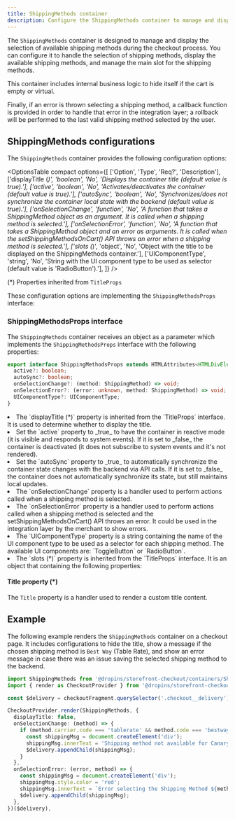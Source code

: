 ```yaml
---
title: ShippingMethods container
description: Configure the ShippingMethods container to manage and display available shipping methods during checkout.
---
```



The `ShippingMethods` container is designed to manage and display the selection of available shipping methods during the checkout process. You can configure it to handle the selection of shipping methods, display the available shipping methods, and manage the main slot for the shipping methods.

This container includes internal business logic to hide itself if the cart is empty or virtual.

Finally, if an error is thrown selecting a shipping method, a callback function is provided in order to handle that error in the integration layer; a rollback will be performed to the last valid shipping method selected by the user.

## ShippingMethods configurations

The `ShippingMethods` container provides the following configuration options:

<OptionsTable
  compact
  options={[
    ['Option', 'Type', 'Req?', 'Description'],
    ['displayTitle (*)', 'boolean', 'No', 'Displays the container title (default value is true).'],
    ['active', 'boolean', 'No', 'Activates/deactivates the container (default value is true).'],
    ['autoSync', 'boolean', 'No', 'Synchronizes/does not synchronize the container local state with the backend (default value is true).'],
    ['onSelectionChange', 'function', 'No', 'A function that takes a ShippingMethod object as an argument. It is called when a shipping method is selected.'],
    ['onSelectionError', 'function', 'No', 'A function that takes a ShippingMethod object and an error as arguments. It is called when the setShippingMethodsOnCart() API throws an error when a shipping method is selected.'],
    ['slots (*)', 'object', 'No', 'Object with the title to be displayed on the ShippingMethods container.'],
    ['UIComponentType', 'string', 'No', 'String with the UI component type to be used as selector (default value is \'RadioButton\').'],
  ]}
/>

(*) Properties inherited from `TitleProps`

These configuration options are implementing the `ShippingMethodsProps` interface:

### ShippingMethodsProps interface

The `ShippingMethods` container receives an object as a parameter which implements the `ShippingMethodsProps` interface with the following properties:

```ts
export interface ShippingMethodsProps extends HTMLAttributes<HTMLDivElement>, TitleProps {
  active?: boolean;
  autoSync?: boolean;
  onSelectionChange?: (method: ShippingMethod) => void;
  onSelectionError?: (error: unknown, method: ShippingMethod) => void;
  UIComponentType?: UIComponentType;
}
```

<li>The `displayTitle (*)` property is inherited from the `TitleProps` interface. It is used to determine whether to display the title.</li>

<li>Set the `active` property to _true_ to have the container in reactive mode (it is visible and responds to system events). If it is set to _false_ the container is deactivated (it does not subscribe to system events and it's not rendered).</li>

<li>Set the `autoSync` property to _true_ to automatically synchronize the container state changes with the backend via API calls. If it is set to _false_ the container does not automatically synchronize its state, but still maintains local updates.</li>

<li>The `onSelectionChange` property is a handler used to perform actions called when a shipping method is selected.</li>

<li>The `onSelectionError` property is a handler used to perform actions called when a shipping method is selected and the setShippingMethodsOnCart() API throws an error. It could be used in the integration layer by the merchant to show errors.</li>

<li>The `UIComponentType` property is a string containing the name of the UI component type to be used as a selector for each shipping method. The available UI components are: `ToggleButton` or `RadioButton`.</li>

<li>The `slots (*)` property is inherited from the `TitleProps` interface. It is an object that containing the following properties:</li>

#### Title property (*)

The `Title` property is a handler used to render a custom title content.

## Example

The following example renders the `ShippingMethods` container on a checkout page. It includes configurations to hide the title, show a message if the chosen shipping method is `Best Way` (Table Rate), and show an error message in case there was an issue saving the selected shipping method to the backend.

```ts
import ShippingMethods from '@dropins/storefront-checkout/containers/ShippingMethods.js';
import { render as CheckoutProvider } from '@dropins/storefront-checkout/render.js';

const $delivery = checkoutFragment.querySelector('.checkout__delivery');

CheckoutProvider.render(ShippingMethods, {
  displayTitle: false,
  onSelectionChange: (method) => {
    if (method.carrier.code === 'tablerate' && method.code === 'bestway') {
      const shippingMsg = document.createElement('div');
      shippingMsg.innerText = 'Shipping method not available for Canary Islands';
      $delivery.appendChild(shippingMsg);
    }
  },
  onSelectionError: (error, method) => {
    const shippingMsg = document.createElement('div');
    shippingMsg.style.color = 'red';
    shippingMsg.innerText = `Error selecting the Shipping Method ${method.code} for the carrier ${method.carrier.title}: ${error.message}`;
    $delivery.appendChild(shippingMsg);
  },
})($delivery),
```